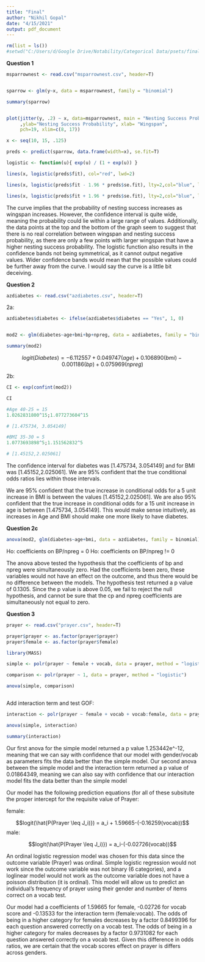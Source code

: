 ```yaml
---
title: "Final"
author: "Nikhil Gopal"
date: "4/15/2021"
output: pdf_document
---
```


```r
rm(list = ls())
#setwd("C:/Users/d/Google Drive/Notability/Categorical Data/psets/final")

```

**Question 1**



```r

msparrownest <- read.csv("msparrownest.csv", header=T)


sparrow <- glm(y~x, data = msparrownest, family = "binomial")

summary(sparrow)


plot(jitter(y, .2) ~ x, data=msparrownest, main = "Nesting Success Probablity vs Wingspan" 
     ,ylab="Nesting Success Probability", xlab= "Wingspan",
     pch=19, xlim=c(8, 17))

x <- seq(10, 15, .125)

preds <- predict(sparrow, data.frame(width=x), se.fit=T)

logistic <- function(u){ exp(u) / (1 + exp(u)) }

lines(x, logistic(preds$fit), col="red", lwd=2)

lines(x, logistic(preds$fit - 1.96 * preds$se.fit), lty=2,col="blue", lwd=2)

lines(x, logistic(preds$fit + 1.96 * preds$se.fit), lty=2,col="blue", lwd=2)
```

The curve implies that the probability of nesting success increases as wingspan increases. However, the confidence interval is quite wide, meaning the probability could lie within a large range of values. Additionally, the data points at the top and the bottom of the graph seem to suggest that there is no real correlation between wingspan and nesting success probability, as there are only a few points with larger wingspan that have a higher nesting success probability. The logistic function also results in the confidence bands not being symmetrical, as it cannot output negative values. Wider confidence bands would mean that the possible values could be further away from the curve. I would say the curve is a little bit deceiving. 


**Question 2**

```r

azdiabetes <- read.csv("azdiabetes.csv", header=T)


```

2a:


```r
azdiabetes$diabetes <- ifelse(azdiabetes$diabetes == "Yes", 1, 0)


mod2 <- glm(diabetes~age+bmi+bp+npreg, data = azdiabetes, family = "binomial")

summary(mod2)

```

$$logit(Diabetes) = -6.112557+0.049747(age)+0.106890(bmi)-0.001186(bp)+0.075969(npreg)$$

2b:

```r

CI <- exp(confint(mod2))

CI

#Age 40-25 = 15
1.0262831800^15;1.077273604^15

# [1.475734, 3.054149]

#BMI 35-30 = 5
1.0773693898^5;1.151562832^5

# [1.45152,2.025061]

```
The confidence interval for diabetes was [1.475734, 3.054149] and for BMI was [1.45152,2.025061]. We are 95% confident that the true conditional odds ratios lies within those intervals.

We are 95% confident that the true increase in conditional odds for a 5 unit increase in BMI is between the values [1.45152,2.025061]. We are also 95% confident that the true increase in conditional odds for a 15 unit increase in age is between [1.475734, 3.054149]. This would make sense intuitively, as increases in Age and BMI should make one more likely to have diabetes. 


**Question 2c**

```r
anova(mod2, glm(diabetes~age+bmi, data = azdiabetes, family = binomial), test = "Chisq")

```

Ho: coefficients on BP/npreg = 0
Ho: coefficients on BP/npreg != 0

The anova above tested the hypothesis that the coefficients of bp and npreg were simultaneously zero. Had the coefficients been zero, these variables would not have an effect on the outcome, and thus there would be no difference between the models. The hypothesis test returned a p value of 0.1305. Since the p value is above 0.05, we fail to reject the null hypothesis, and cannot be sure that the cp and npreg coefficients are simultaneously not equal to zero.



**Question 3**

```r
prayer <- read.csv("prayer.csv", header=T)

prayer$prayer <- as.factor(prayer$prayer)
prayer$female <- as.factor(prayer$female)

library(MASS)

simple <- polr(prayer ~ female + vocab, data = prayer, method = "logistic")

comparison <- polr(prayer ~ 1, data = prayer, method = "logistic")

anova(simple, comparison)



```
Add interaction term and test GOF: 

```r

interaction <- polr(prayer ~ female + vocab + vocab:female, data = prayer, method = "logistic")

anova(simple, interaction)

summary(interaction)
```
Our first anova for the simple model returned a p value 1.253442e^-12, meaning that we can say with confidence that our model with gender/vocab as parameters fits the data better than the simple model. Our second anova between the simple model and the interaction term returned a p value of 0.01864349, meaning we can also say with confidence that our interaction model fits the data better than the simple model

Our model has the following prediction equations (for all of these subsitute the proper intercept for the requisite value of Prayer:

female:

$$logit(\hat{P(Prayer \leq J_i)}) = a_i + 1.59665-(-0.16259(vocab))$$
male:

$$logit(\hat{P(Prayer \leq J_i)}) = a_i-(-0.02726(vocab))$$

An ordinal logistic regression model was chosen for this data since the outcome variable (Prayer) was ordinal. Simple logistic regression would not work since the outcome variable was not binary (6 categories), and a loglinear model would not work as the outcome variable does not have a poisson distribution (it is ordinal). This model will allow us to predict an individual's frequency of prayer using their gender and number of items correct on a vocab test.

Our model had a coefficients of 1.59665 for female, -0.02726 for vocab score and -0.13533 for the interaction term (female:vocab). The odds of being in a higher category for females decreases by a factor 0.8499396 for each question answered correctly on a vocab test. The odds of being in a higher category for males decreases by a factor 0.9731082 for each question answered correctly on a vocab test. Given this difference in odds ratios, we are certain that the vocab scores effect on prayer is differs across genders. 

